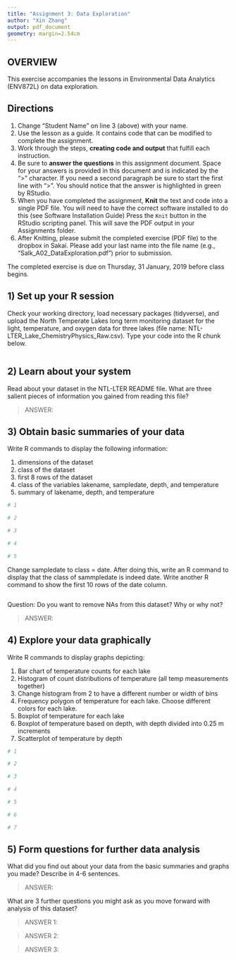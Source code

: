 ```yaml
---
title: "Assignment 3: Data Exploration"
author: "Xin Zhang"
output: pdf_document
geometry: margin=2.54cm
---
```


## OVERVIEW

This exercise accompanies the lessons in Environmental Data Analytics (ENV872L) on data exploration. 

## Directions
1. Change "Student Name" on line 3 (above) with your name.
2. Use the lesson as a guide. It contains code that can be modified to complete the assignment.
3. Work through the steps, **creating code and output** that fulfill each instruction.
4. Be sure to **answer the questions** in this assignment document.
Space for your answers is provided in this document and is indicated by the ">" character.
If you need a second paragraph be sure to start the first line with ">".
You should notice that the answer is highlighted in green by RStudio. 
6. When you have completed the assignment, **Knit** the text and code into a single PDF file.
You will need to have the correct software installed to do this (see Software Installation Guide)
Press the `Knit` button in the RStudio scripting panel.
This will save the PDF output in your Assignments folder.
8. After Knitting, please submit the completed exercise (PDF file) to the dropbox in Sakai. Please add your last name into the file name (e.g., "Salk_A02_DataExploration.pdf") prior to submission.

The completed exercise is due on Thursday, 31 January, 2019 before class begins.

## 1) Set up your R session

Check your working directory, load necessary packages (tidyverse), and upload the North Temperate Lakes long term monitoring dataset for the light, temperature, and oxygen data for three lakes (file name: NTL-LTER_Lake_ChemistryPhysics_Raw.csv). Type your code into the R chunk below.
```r

```

## 2) Learn about your system

Read about your dataset in the NTL-LTER README file. What are three salient pieces of information you gained from reading this file?

> ANSWER: 

## 3) Obtain basic summaries of your data

Write R commands to display the following information: 

1. dimensions of the dataset
2. class of the dataset
3. first 8 rows of the dataset
4. class of the variables lakename, sampledate, depth, and temperature
5. summary of lakename, depth, and temperature

```r
# 1

# 2

# 3

# 4

# 5

```

Change sampledate to class = date. After doing this, write an R command to display that the class of sammpledate is indeed date. Write another R command to show the first 10 rows of the date column. 

```r

```

Question: Do you want to remove NAs from this dataset? Why or why not?

> ANSWER: 


## 4) Explore your data graphically

Write R commands to display graphs depicting: 

1. Bar chart of temperature counts for each lake
2. Histogram of count distributions of temperature (all temp measurements together)
3. Change histogram from 2 to have a different number or width of bins
4. Frequency polygon of temperature for each lake. Choose different colors for each lake.
5. Boxplot of temperature for each lake
6. Boxplot of temperature based on depth, with depth divided into 0.25 m increments
7. Scatterplot of temperature by depth

```r
# 1

# 2

# 3

# 4

# 5

# 6

# 7 

```
## 5) Form questions for further data analysis

What did you find out about your data from the basic summaries and graphs you made? Describe in 4-6 sentences.

> ANSWER: 

What are 3 further questions you might ask as you move forward with  analysis of this dataset?

> ANSWER 1: 

> ANSWER 2: 

> ANSWER 3: 
